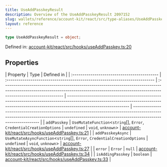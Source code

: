 ```yaml
---
title: UseAddPasskeyResult
description: Overview of the UseAddPasskeyResult 2097152
slug: wallets/reference/account-kit/react/src/type-aliases/UseAddPasskeyResult
layout: reference
---
```


```ts
type UseAddPasskeyResult = object;
```

Defined in: [account-kit/react/src/hooks/useAddPasskey.ts:20](https://github.com/alchemyplatform/aa-sdk/blob/923a52171f7246172caf350853843e6680197da9/account-kit/react/src/hooks/useAddPasskey.ts#L20)

## Properties

| Property                                     | Type                                                                        | Defined in                                                                                                                                                                                  |
| :------------------------------------------- | :-------------------------------------------------------------------------- | :------------------------------------------------------------------------------------------------------------------------------------------------------------------------------------------ | ------------------------------------------------------------------------------------------------------------------------------------------------------------------------------------------- | ------------------------------------------------------------------------------------------------------------------------------------------------------------------------------------------- |
| <a id="addpasskey" /> `addPasskey`           | `UseMutateFunction`\<`string`\[], `Error`, `CredentialCreationOptions`      | `undefined`                                                                                                                                                                                 | `void`, `unknown`>                                                                                                                                                                          | [account-kit/react/src/hooks/useAddPasskey.ts:21](https://github.com/alchemyplatform/aa-sdk/blob/923a52171f7246172caf350853843e6680197da9/account-kit/react/src/hooks/useAddPasskey.ts#L21) |
| <a id="addpasskeyasync" /> `addPasskeyAsync` | `UseMutateAsyncFunction`\<`string`\[], `Error`, `CredentialCreationOptions` | `undefined`                                                                                                                                                                                 | `void`, `unknown`>                                                                                                                                                                          | [account-kit/react/src/hooks/useAddPasskey.ts:27](https://github.com/alchemyplatform/aa-sdk/blob/923a52171f7246172caf350853843e6680197da9/account-kit/react/src/hooks/useAddPasskey.ts#L27) |
| <a id="error" /> `error`                     | `Error`                                                                     | `null`                                                                                                                                                                                      | [account-kit/react/src/hooks/useAddPasskey.ts:34](https://github.com/alchemyplatform/aa-sdk/blob/923a52171f7246172caf350853843e6680197da9/account-kit/react/src/hooks/useAddPasskey.ts#L34) |
| <a id="isaddingpasskey" /> `isAddingPasskey` | `boolean`                                                                   | [account-kit/react/src/hooks/useAddPasskey.ts:33](https://github.com/alchemyplatform/aa-sdk/blob/923a52171f7246172caf350853843e6680197da9/account-kit/react/src/hooks/useAddPasskey.ts#L33) |
